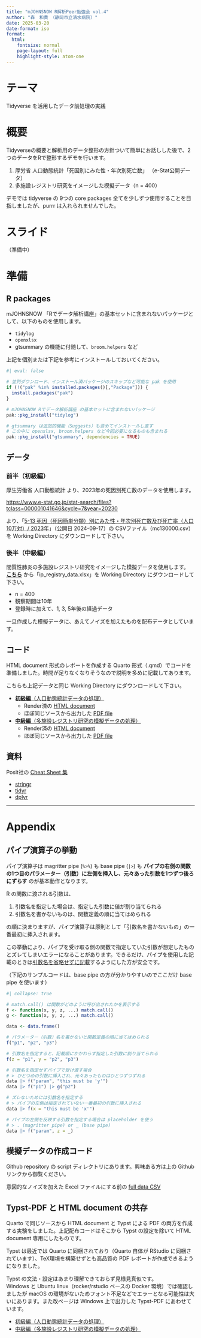 ```yaml
---
title: "mJOHNSNOW R解析Peer勉強会 vol.4"
author: "森　和貴　（静岡市立清水病院）"
date: 2025-03-20
date-format: iso
format:
  html: 
    fontsize: normal
    page-layout: full
    highlight-style: atom-one
---
```


# テーマ

Tidyverse を活用したデータ前処理の実践

# 概要

Tidyverseの概要と解析用のデータ整形の方針ついて簡単にお話しした後で、2つのデータをRで整形するデモを行います。

1. 厚労省 人口動態統計「死因別にみた性・年次別死亡数」 （e-Stat公開データ）
2. 多施設レジストリ研究をイメージした模擬データ（n = 400）

デモでは tidyverse の 9つの core packages 全てを少しずつ使用することを目指しましたが、purrr は入れられませんでした。

# スライド

（準備中）

# 準備

## R packages

mJOHNSNOW 「Rでデータ解析講座」の基本セットに含まれないパッケージとして、以下のものを使用します。

- `tidylog`
- `openxlsx`
- gtsummary の機能に付随して、`broom.helpers` など

上記を個別または下記を参考にインストールしておいてください。

```r
#| eval: false

# 並列ダウンロード、インストール済パッケージのスキップなど可能な pak を使用
if (!("pak" %in% installed.packages()[,"Package"])) {
  install.packages("pak")
}

# mJOHNSNOW Rでデータ解析講座 の基本セットに含まれないパッケージ
pak::pkg_install("tidylog")

# gtsummary は追加的機能（Suggests）も含めてインストールし直す
# この中に openxlsx, broom.helpers など今回必要になるものも含まれる
pak::pkg_install("gtsummary", dependencies = TRUE)
```

## データ

### 前半（初級編）

厚生労働省 人口動態統計 より、2023年の死因別死亡数のデータを使用します。

[https://www.e-stat.go.jp/stat-search/files?tclass=000001041646&cycle=7&year=20230](https://www.e-stat.go.jp/stat-search/files?tclass=000001041646&cycle=7&year=20230)

より、「[5-13 死因（死因簡単分類）別にみた性・年次別死亡数及び死亡率（人口10万対）/ 2023年](https://www.e-stat.go.jp/stat-search/file-download?statInfId=000040206118&fileKind=1)」（公開日 2024-09-17）の CSVファイル（mc130000.csv）を Working Directory にダウンロードして下さい。

### 後半（中級編）

間質性肺炎の多施設レジストリ研究をイメージした模擬データを使用します。\
[**こちら**](../ip_registry_data.xlsx) から「ip_registry_data.xlsx」を Working Directory にダウンロードして下さい。

- n = 400
- 観察期間は10年
- 登録時に加えて、1, 3, 5年後の経過データ

一旦作成した模擬データに、あえてノイズを加えたものを配布データとしています。

## コード

HTML document 形式のレポートを作成する Quarto 形式（.qmd）でコードを準備しました。時間が足りなくなりそうなので説明を多めに記載してあります。

こちらも上記データと同じ Working Directory にダウンロードして下さい。

- [**初級編**（人口動態統計データの処理）](../Data_cleaning_CauseOfDeath_html.qmd)
    - Render済の [HTML document](../docs/Data_cleaning_CauseOfDeath_html.html)
    - ほぼ同じソースから出力した [PDF file](../docs/Data_cleaning_CauseOfDeath_full.pdf)
- [**中級編**（多施設レジストリ研究の模擬データの処理）](../Data_cleaning_IPRegistry_html.qmd)
    - Render済の [HTML document](../docs/Data_cleaning_IPRegistry_html.html)
    - ほぼ同じソースから出力した [PDF file](../docs/Data_cleaning_IPRegistry_full.pdf)

## 資料

Posit社の [Cheat Sheet 集](https://posit.co/resources/cheatsheets/)

- [stringr](https://rstudio.github.io/cheatsheets/html/strings.html)
- [tidyr](https://rstudio.github.io/cheatsheets/html/tidyr.html)
- [dplyr](https://rstudio.github.io/cheatsheets/html/data-transformation.html)

-----

# Appendix

## パイプ演算子の挙動

パイプ演算子は magritter pipe (`%>%`) も base pipe (`|>`) も **パイプの右側の関数の1つ目のパラメーター（引数）に左側を挿入し、元々あった引数を1つずつ後ろにずらす** のが基本動作となります。

R の関数に渡される引数は、

1. 引数名を指定した場合は、指定した引数に値が割り当てられる
2. 引数名を書かないものは、関数定義の順に当てはめられる

の順に決まりますが、パイプ演算子は原則として「引数名を書かないもの」の一番最初に挿入されます。

この挙動により、パイプを受け取る側の関数で指定していた引数が想定したものとズレてしまいエラーになることがあります。できるだけ、パイプを使用した記載のときは[引数名を省略せずに記載]{style="text-decoration:underline;"}するようにした方が安全です。

（下記のサンプルコードは、base pipe の方が分かりやすいのでここだけ base pipe を使います）

```r
#| collapse: true

# match.call() は関数がどのように呼び出されたかを表示する
f <- function(x, y, z, ...) match.call()
g <- function(x, y, z, ...) match.call()

data <- data.frame()

# パラメーター（引数）名を書かないと関数定義の順に当てはめられる
f("p1", "p2", "p3")

# 引数名を指定すると、記載順にかかわらず指定した引数に割り当てられる
f(z = "p1", y = "p2", "p3")

# 引数名を指定せずパイプで受け渡す場合
# > ひとつめの引数に挿入され、元々あったものはひとつずつずれる
data |> f("param", "this must be 'y'")
data |> f("p1") |> g("p2")

# ズレないためには引数名を指定する
# > パイプの左側は指定されていない一番最初の引数に挿入される
data |> f(x = "this must be 'x'")

# パイプの左側を反映する引数を指定する場合は placeholder を使う
# > . (magritter pipe) or _ (base pipe)
data |> f("param", z = _)
```

## 模擬データの作成コード

Github repository の script ディレクトリにあります。興味ある方は上の Github リンクから御覧ください。

意図的なノイズを加えた Excel ファイルにする前の [full data CSV](../ip_10yrs_data.csv)

## Typst-PDF と HTML document の共存

Quarto で同じソースから HTML document と Typst による PDF の両方を作成する実験をしました。上記配布コードはそこから Typst の設定を除いて HTML document 専用にしたものです。

Typst は最近では Quarto に同梱されており（Quarto 自体が RStudio に同梱されています）、TeX環境を構築せずとも高品質の PDF レポートが作成できるようになりました。

Typst の文法・設定はあまり理解できておらず見様見真似です。\
Windows と Ubuntu linux（rocker/rstudio ベースの Docker 環境）では確認しましたが macOS の環境がないためフォント不足などでエラーとなる可能性は大いにあります。また改ページは Windows 上で出力した Typst-PDF にあわせています。

- [初級編（人口動態統計データの処理）](../Data_cleaning_CauseOfDeath_full.qmd)
- [中級編（多施設レジストリ研究の模擬データの処理）](../Data_cleaning_IPRegistry_full.qmd)
